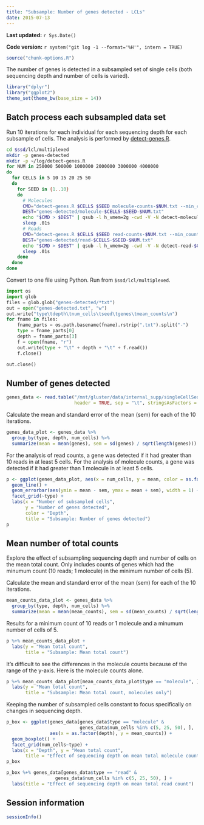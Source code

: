 ```yaml
---
title: "Subsample: Number of genes detected - LCLs"
date: 2015-07-13
---
```


**Last updated:** `r Sys.Date()`

**Code version:** `r system("git log -1 --format='%H'", intern = TRUE)`

```r
source("chunk-options.R")
```

The number of genes is detected in a subsampled set of single cells (both sequencing depth and number of cells is varied).

```r
library("dplyr")
library("ggplot2")
theme_set(theme_bw(base_size = 14))
```

## Batch process each subsampled data set

Run 10 iterations for each individual for each sequencing depth for each subsample of cells.
The analysis is performed by [detect-genes.R](https://github.com/jdblischak/singleCellSeq/blob/master/code/detect-genes.R).

```bash
cd $ssd/lcl/multiplexed
mkdir -p genes-detected
mkdir -p ~/log/detect-genes.R
for NUM in 250000 500000 1000000 2000000 3000000 4000000
do
  for CELLS in 5 10 15 20 25 50
  do
    for SEED in {1..10}
    do
      # Molecules
      CMD="detect-genes.R $CELLS $SEED molecule-counts-$NUM.txt --min_count=1 --min_cells=5 --good_cells=/mnt/lustre/home/jdblischak/singleCellSeq/data/quality-single-cells-lcl.txt"
      DEST="genes-detected/molecule-$CELLS-$SEED-$NUM.txt"
      echo "$CMD > $DEST" | qsub -l h_vmem=2g -cwd -V -N detect-molecule-$CELLS-$SEED-$NUM -j y -o ~/log/detect-genes.R -l 'hostname=!bigmem01'
      sleep .01s
      # Reads
      CMD="detect-genes.R $CELLS $SEED read-counts-$NUM.txt --min_count=10 --min_cells=5 --good_cells=/mnt/lustre/home/jdblischak/singleCellSeq/data/quality-single-cells-lcl.txt"
      DEST="genes-detected/read-$CELLS-$SEED-$NUM.txt"
      echo "$CMD > $DEST" | qsub -l h_vmem=2g -cwd -V -N detect-read-$CELLS-$SEED-$NUM -j y -o ~/log/detect-genes.R -l 'hostname=!bigmem01'
      sleep .01s
    done
  done
done
```

Convert to one file using Python.
Run from `$ssd/lcl/multiplexed`.

```python
import os
import glob
files = glob.glob("genes-detected/*txt")
out = open("genes-detected.txt", "w")
out.write("type\tdepth\tnum_cells\tseed\tgenes\tmean_counts\n")
for fname in files:
    fname_parts = os.path.basename(fname).rstrip(".txt").split("-")
    type = fname_parts[0]
    depth = fname_parts[3]
    f = open(fname, "r")
    out.write(type + "\t" + depth + "\t" + f.read())
    f.close()

out.close()
```

## Number of genes detected

```r
genes_data <- read.table("/mnt/gluster/data/internal_supp/singleCellSeq/lcl/multiplexed/genes-detected.txt",
                         header = TRUE, sep = "\t", stringsAsFactors = FALSE)
```

Calculate the mean and standard error of the mean (sem) for each of the 10 iterations.

```r
genes_data_plot <- genes_data %>%
  group_by(type, depth, num_cells) %>%
  summarize(mean = mean(genes), sem = sd(genes) / sqrt(length(genes)))
```

For the analysis of read counts, a gene was detected if it had greater than 10 reads in at least 5 cells.
For the analysis of molecule counts, a gene was detected if it had greater than 1 molecule in at least 5 cells.

```r
p <- ggplot(genes_data_plot, aes(x = num_cells, y = mean, color = as.factor(depth))) +
  geom_line() +
  geom_errorbar(aes(ymin = mean - sem, ymax = mean + sem), width = 1) +
  facet_grid(~type) +
  labs(x = "Number of subsampled cells",
       y = "Number of genes detected",
       color = "Depth",
       title = "Subsample: Number of genes detected")
p
```

## Mean number of total counts

Explore the effect of subsampling sequencing depth and number of cells on the mean total count.
Only includes counts of genes which had the minumum count (10 reads; 1 molecule) in the minimum number of cells (5).

Calculate the mean and standard error of the mean (sem) for each of the 10 iterations.

```r
mean_counts_data_plot <- genes_data %>%
  group_by(type, depth, num_cells) %>%
  summarize(mean = mean(mean_counts), sem = sd(mean_counts) / sqrt(length(mean_counts)))
```

Results for a minimum count of 10 reads or 1 molecule and a minumum number of cells of 5.

```r
p %+% mean_counts_data_plot +
  labs(y = "Mean total count",
       title = "Subsample: Mean total count")
```

It's difficult to see the differences in the molecule counts because of the range of the y-axis.
Here is the molecule counts alone.

```r
p %+% mean_counts_data_plot[mean_counts_data_plot$type == "molecule", ] +
  labs(y = "Mean total count",
       title = "Subsample: Mean total count, molecules only")
```

Keeping the number of subsampled cells constant to focus specifically on changes in sequencing depth.

```r
p_box <- ggplot(genes_data[genes_data$type == "molecule" &
                           genes_data$num_cells %in% c(5, 25, 50), ],
                aes(x = as.factor(depth), y = mean_counts)) +
  geom_boxplot() +
  facet_grid(num_cells~type) +
  labs(x = "Depth", y = "Mean total count",
       title = "Effect of sequencing depth on mean total molecule count")
p_box
```

```r
p_box %+% genes_data[genes_data$type == "read" &
                  genes_data$num_cells %in% c(5, 25, 50), ] +
  labs(title = "Effect of sequencing depth on mean total read count")
```

## Session information

```r
sessionInfo()
```
